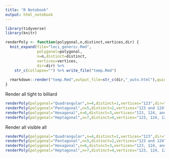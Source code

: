 ```yaml
---
title: "R Notebook"
output: html_notebook
---
```


```r
library(tidyverse)
library(knitr)
```

```r
renderPoly <- function(polygonal,n,distinct,vertices,dir) {
  knit_expand(file="loci_generic.Rmd",
              polygonal=polygonal,
              n=n,distinct=distinct,
              vertices=vertices,
              dir=dir) %>%
    str_c(collapse="") %>% write_file("temp.Rmd")
  
  rmarkdown::render("temp.Rmd",output_file=str_c(dir,"_auto.html"),quiet=T) 
}
```

Render all tight to billiard

```r
renderPoly(polygonal="Quadrangular",n=4,distinct=1,vertices="123",dir="loci_quad")
renderPoly(polygonal="Pentagonal",n=5,distinct=2,vertices="123 and 124",dir="loci_pent")
renderPoly(polygonal="Hexagonal",n=6,distinct=3,vertices="123, 124, and 135",dir="loci_hex")
renderPoly(polygonal="Heptagonal",n=7,distinct=4,vertices="123, 124, 125 and 135",dir="loci_hept")
```

Render all visible all

```r
renderPoly(polygonal="Quadrangular",n=4,distinct=1,vertices="123",dir="loci_quad_all")
renderPoly(polygonal="Pentagonal",n=5,distinct=2,vertices="123 and 124",dir="loci_pent_all")
renderPoly(polygonal="Hexagonal",n=6,distinct=3,vertices="123, 124, and 135",dir="loci_hex_all")
renderPoly(polygonal="Heptagonal",n=7,distinct=4,vertices="123, 124, 125 and 135",dir="loci_hept_all")
```
